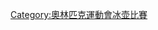 {{Navbox
|name = 奥林匹克运动会冰壶比赛
|title = [[冬季奥林匹克运动会冰壶比赛]]
|titlestyle = background:#BFD7FF;
|imageleft = [[File:Curling pictogram.svg|50px]]
| imageleftstyle = width:60px; <!-- minimize width used by left image cell -->
| imagestyle = width:60px; <!-- same as imageleftstyle to center the list -->
| image = [[File:No image.svg|40px|link=]] <!-- empty right image to center the list -->
| listclass = hlist
| list1 = 
* [[1924年冬季奥林匹克运动会冰壶比赛|1924]]
* ''[[1932年冬季奥林匹克运动会冰壶比赛|1932]]（表演项目）''
* ''[[1988年冬季奥林匹克运动会冰壶比赛|1988]]（表演项目）''
* ''[[1992年冬季奥林匹克运动会冰壶比赛|1992]]（表演项目）''
* [[1998年冬季奥林匹克运动会冰壶比赛|1998]]
* [[2002年冬季奥林匹克运动会冰壶比赛|2002]]
* [[2006年冬季奥林匹克运动会冰壶比赛|2006]]
* [[2010年冬季奥林匹克运动会冰壶比赛|2010]]
* [[2014年冬季奧林匹克運動會冰壺比賽|2014]]
* [[2018年冬季奧林匹克運動會冰壺比賽|2018]]
* [[2022年冬季奧林匹克運動會冰壺比賽|2022]]
| belowclass = hlist
| below = 
* [[奧林匹克運動會冰壺獎牌得主列表|獎牌得主]]
* [[奧運冰壺場館列表|奧運場館列表]]
| belowstyle = background-color:#BFD7FF;
}}<includeonly>[[Category:奧林匹克運動會冰壶比賽]]</includeonly><noinclude>
[[Category:冬季奧林匹克運動會比賽項目模板|{{PAGENAME}}]]
</noinclude>